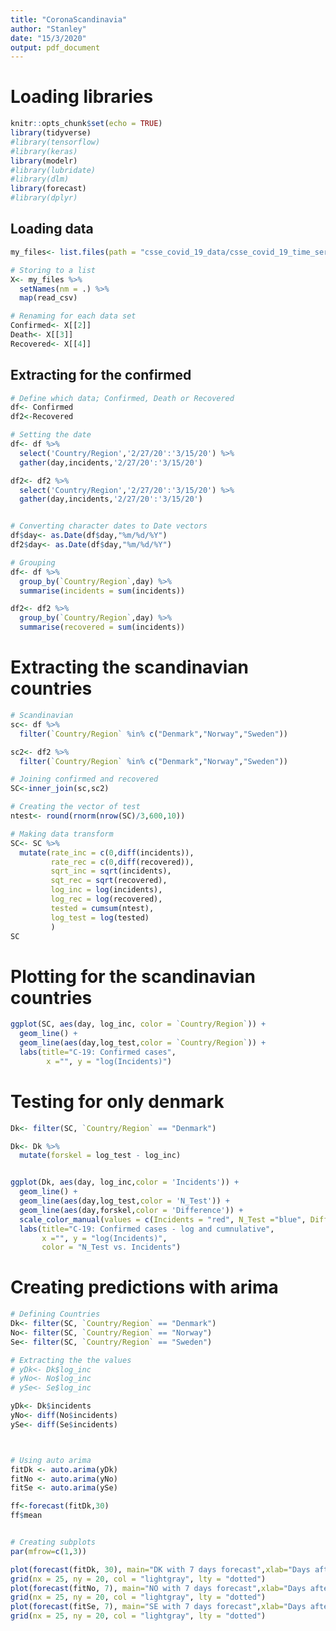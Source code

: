 ```yaml
---
title: "CoronaScandinavia"
author: "Stanley"
date: "15/3/2020"
output: pdf_document
---
```


# Loading libraries
```r
knitr::opts_chunk$set(echo = TRUE)
library(tidyverse)
#library(tensorflow)
#library(keras)
library(modelr)
#library(lubridate)
#library(dlm)
library(forecast)
#library(dplyr)
```


## Loading data
```r
my_files<- list.files(path = "csse_covid_19_data/csse_covid_19_time_series", full.names = TRUE)

# Storing to a list
X<- my_files %>%
  setNames(nm = .) %>%
  map(read_csv)

# Renaming for each data set
Confirmed<- X[[2]]
Death<- X[[3]]
Recovered<- X[[4]]

```

## Extracting for the confirmed 
```r

# Define which data; Confirmed, Death or Recovered
df<- Confirmed
df2<-Recovered

# Setting the date
df<- df %>%
  select('Country/Region','2/27/20':'3/15/20') %>%
  gather(day,incidents,'2/27/20':'3/15/20')

df2<- df2 %>%
  select('Country/Region','2/27/20':'3/15/20') %>%
  gather(day,incidents,'2/27/20':'3/15/20')


# Converting character dates to Date vectors
df$day<- as.Date(df$day,"%m/%d/%Y")
df2$day<- as.Date(df$day,"%m/%d/%Y")

# Grouping
df<- df %>%
  group_by(`Country/Region`,day) %>%
  summarise(incidents = sum(incidents))

df2<- df2 %>%
  group_by(`Country/Region`,day) %>%
  summarise(recovered = sum(incidents))

```


# Extracting the scandinavian countries
```r
# Scandinavian
sc<- df %>%
  filter(`Country/Region` %in% c("Denmark","Norway","Sweden"))

sc2<- df2 %>%
  filter(`Country/Region` %in% c("Denmark","Norway","Sweden"))

# Joining confirmed and recovered
SC<-inner_join(sc,sc2)

# Creating the vector of test
ntest<- round(rnorm(nrow(SC)/3,600,10))

# Making data transform
SC<- SC %>%
  mutate(rate_inc = c(0,diff(incidents)),
         rate_rec = c(0,diff(recovered)),
         sqrt_inc = sqrt(incidents),
         sqt_rec = sqrt(recovered),
         log_inc = log(incidents),
         log_rec = log(recovered),
         tested = cumsum(ntest),
         log_test = log(tested)
         )
SC
```


# Plotting for the scandinavian countries
```r
ggplot(SC, aes(day, log_inc, color = `Country/Region`)) +
  geom_line() +
  geom_line(aes(day,log_test,color = `Country/Region`)) +
  labs(title="C-19: Confirmed cases",
        x ="", y = "log(Incidents)")
```

# Testing for only denmark
```r
Dk<- filter(SC, `Country/Region` == "Denmark")

Dk<- Dk %>%
  mutate(forskel = log_test - log_inc)


ggplot(Dk, aes(day, log_inc,color = 'Incidents')) +
  geom_line() +
  geom_line(aes(day,log_test,color = 'N_Test')) +
  geom_line(aes(day,forskel,color = 'Difference')) +
  scale_color_manual(values = c(Incidents = "red", N_Test ="blue", Difference = "black")) +
  labs(title="C-19: Confirmed cases - log and cumnulative",
       x ="", y = "log(Incidents)",
       color = "N_Test vs. Incidents")

```



# Creating predictions with arima
```r

# Defining Countries
Dk<- filter(SC, `Country/Region` == "Denmark")
No<- filter(SC, `Country/Region` == "Norway")
Se<- filter(SC, `Country/Region` == "Sweden")

# Extracting the the values
# yDk<- Dk$log_inc
# yNo<- No$log_inc
# ySe<- Se$log_inc

yDk<- Dk$incidents
yNo<- diff(No$incidents)
ySe<- diff(Se$incidents)



# Using auto arima
fitDk <- auto.arima(yDk)
fitNo <- auto.arima(yNo)
fitSe <- auto.arima(ySe)

ff<-forecast(fitDk,30)
ff$mean


# Creating subplots
par(mfrow=c(1,3))

plot(forecast(fitDk, 30), main="DK with 7 days forecast",xlab="Days after Feb 27th",ylab ="log(incidents)")
grid(nx = 25, ny = 20, col = "lightgray", lty = "dotted")
plot(forecast(fitNo, 7), main="NO with 7 days forecast",xlab="Days after Feb 27th",ylab ="log(incidents)")
grid(nx = 25, ny = 20, col = "lightgray", lty = "dotted")
plot(forecast(fitSe, 7), main="SE with 7 days forecast",xlab="Days after Feb 27th",ylab ="log(incidents)")
grid(nx = 25, ny = 20, col = "lightgray", lty = "dotted")


```

